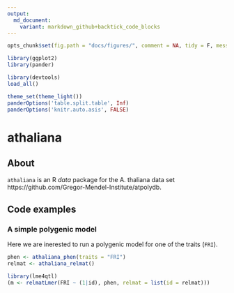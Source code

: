 ```yaml
---
output:
  md_document:
    variant: markdown_github+backtick_code_blocks
---
```


```r
opts_chunk$set(fig.path = "docs/figures/", comment = NA, tidy = F, message = F, warning = F, echo = F, results = 'verbatim')
```

```r
library(ggplot2)
library(pander)
```

```r
library(devtools)
load_all()
```

```r
theme_set(theme_light())
panderOptions('table.split.table', Inf)
panderOptions('knitr.auto.asis', FALSE)
```

# athaliana

## About

`athaliana` is an R *data* package for the A. thaliana data set https://github.com/Gregor-Mendel-Institute/atpolydb. 

## Code examples

### A simple polygenic model

Here we are inerested to run a polygenic model for one of the traits (`FRI`).

```r
phen <- athaliana_phen(traits = "FRI")
relmat <- athaliana_relmat()

library(lme4qtl)
(m <- relmatLmer(FRI ~ (1|id), phen, relmat = list(id = relmat)))
```
